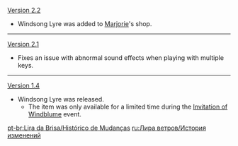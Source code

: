{{Change History/Header}}
[[Version 2.2]]
*Windsong Lyre was added to [[Marjorie]]'s shop.
----
[[Version 2.1]]
*Fixes an issue with abnormal sound effects when playing with multiple keys.
----
[[Version 1.4]]
*Windsong Lyre was released.
**The item was only available for a limited time during the [[Invitation of Windblume]] event.
<noinclude>


[[pt-br:Lira da Brisa/Histórico de Mudanças]]
[[ru:Лира ветров/История изменений]]
</noinclude>
